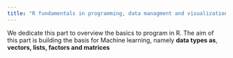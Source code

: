 ```yaml
---
title: "R fundamentals in programming, data managment and visualization"
---
```


We dedicate this part to overview the basics to program in R. The aim of this
part is building the basis for Machine learning, namely **data types as**,
**vectors, lists, factors and matrices**


